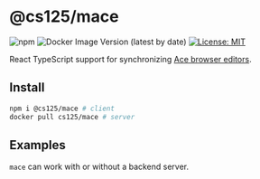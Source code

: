 # @cs125/mace

![npm](https://img.shields.io/npm/v/@cs125/mace)
![Docker Image Version (latest by date)](https://img.shields.io/docker/v/cs125/mace?color=green&label=Docker&sort=date)
[![License: MIT](https://img.shields.io/badge/License-MIT-yellow.svg)](https://opensource.org/licenses/MIT)

React TypeScript support for synchronizing [Ace browser editors](https://ace.c9.io/).

## Install

```bash
npm i @cs125/mace # client
docker pull cs125/mace # server
```

## Examples

`mace` can work with or without a backend server.
